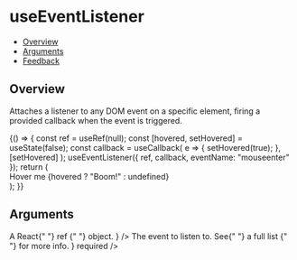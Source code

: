 
<Meta title="Hooks/useEventListener" />

# useEventListener

- [Overview](#overview)
- [Arguments](#arguments)
- [Feedback](#feedback)

## Overview

Attaches a listener to any DOM event on a specific element, firing a provided callback when the event is triggered.

<Canvas>
  <Story name="Overview">
    {() => {
      const ref = useRef(null);
      const [hovered, setHovered] = useState(false);
      const callback = useCallback(
        e => {
          setHovered(true);
        },
        [setHovered]
      );
      useEventListener({ ref, callback, eventName: "mouseenter" });
      return (
        <div ref={ref} className="hooks-reference-element">
          Hover me {hovered ? "Boom!" : undefined}
        </div>
      );
    }}
  </Story>
</Canvas>

## Arguments

<FunctionArguments>
  <FunctionArgument name="options" type="Object">
    <FunctionArgument
      name="ref"
      type="React.MutableRefObject"
      description={
        <>
          A React{" "}
          <Link href="https://react.dev/reference/react/useRef" withoutSpacing>
            ref
          </Link>{" "}
          object.
        </>
      }
    />
    <FunctionArgument
      name="callback"
      type="(event: Event) => void"
      description="Callback function to execute when the event is fired."
      required
    />
    <FunctionArgument
      name="eventName"
      type="string"
      description={
        <>
          The event to listen to. See{" "}
          <Link href="https://developer.mozilla.org/en-US/docs/Web/Events" withoutSpacing>
            a full list
          </Link>{" "}
          for more info.
        </>
      }
      required
    />
    <FunctionArgument
      name="capture"
      type="boolean"
      description="Whether to capture the event before bubbling up or not."
      default="false"
    />
  </FunctionArgument>
</FunctionArguments>
